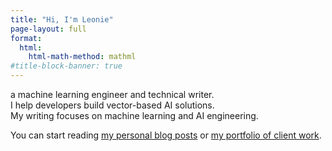 ```yaml
---
title: "Hi, I'm Leonie"
page-layout: full
format:
  html:
    html-math-method: mathml
#title-block-banner: true
---
```


a machine learning engineer and technical writer. \
I help developers build vector-based AI solutions.\
My writing focuses on machine learning and AI engineering.

You can start reading [my personal blog posts](blog.qmd) or [my portfolio of client work](portfolio.qmd).